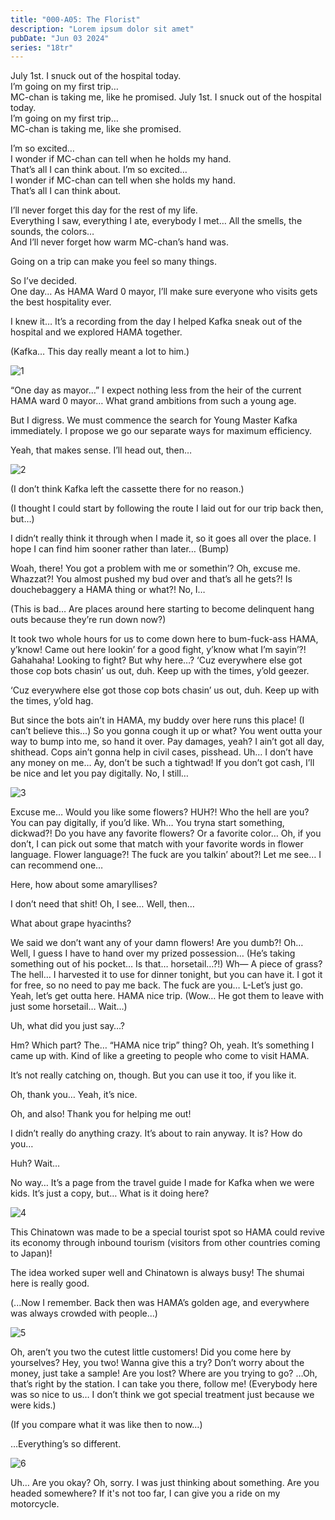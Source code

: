 ```yaml
---
title: "000-A05: The Florist"
description: "Lorem ipsum dolor sit amet"
pubDate: "Jun 03 2024"
series: "18tr"
---
```



<Narration>
<Diff g="m">July 1st. I snuck out of the hospital today.<br/>
I’m going on my first trip…<br/>
MC-chan is taking me, like he promised.</Diff>
<Diff g="f">July 1st. I snuck out of the hospital today.<br/>
I’m going on my first trip…<br/>
MC-chan is taking me, like she promised.</Diff>

<Diff g="m">I’m so excited…<br/>
I wonder if MC-chan can tell when he holds my hand.<br/>
That’s all I can think about.</Diff>
<Diff g="f">I’m so excited…<br/>
I wonder if MC-chan can tell when she holds my hand.<br/>
That’s all I can think about.</Diff>

I’ll never forget this day for the rest of my life.<br/>
Everything I saw, everything I ate, everybody I met… All the smells, the sounds, the colors…<br/>
And I’ll never forget how warm MC-chan’s hand was.

Going on a trip can make you feel so many things.

So I’ve decided.<br/>
One day… As HAMA Ward 0 mayor, I’ll make sure everyone who visits gets the best hospitality ever.
</Narration>

<Location name="Oguro Hospital - Room"/>

<Bubble character="MC">
I knew it… It’s a recording from the day I helped Kafka sneak out of the hospital and we explored HAMA together.

(Kafka… This day really meant a lot to him.)
</Bubble>

![1](1.png)

<Bubble character="Sakujiro">
“One day as mayor…” I expect nothing less from the heir of the current HAMA ward 0 mayor… What grand ambitions from such a young age.

But I digress. We must commence the search for Young Master Kafka immediately. I propose we go our separate ways for maximum efficiency.
</Bubble>

<Bubble character="MC">
Yeah, that makes sense. I’ll head out, then…
</Bubble>

<Location name="Chinatown - Alleyway"/>

![2](2.png)

<Bubble character="MC">
(I don’t think Kafka left the cassette there for no reason.)

(I thought I could start by following the route I laid out for our trip back then, but…)

I didn’t really think it through when I made it, so it goes all over the place. I hope I can find him sooner rather than later… (Bump)
</Bubble>

<Bubble character="Delinquent in Extremely Cropped Jacket">
Woah, there! You got a problem with me or somethin’?
</Bubble>

<Bubble character="MC">
Oh, excuse me.
</Bubble>

<Bubble character="Delinquent in Dangerously Saggy Pants">
Whazzat?! You almost pushed my bud over and that’s all he gets?! Is douchebaggery a HAMA thing or what?!
</Bubble>

<Bubble character="MC">
No, I…

(This is bad… Are places around here starting to become delinquent hang outs because they’re run down now?)
</Bubble>

<Bubble character="Delinquent in Dangerously Saggy Pants">
It took two whole hours for us to come down here to bum-fuck-ass HAMA, y’know!
</Bubble>

<Bubble character="Delinquent in Extremely Cropped Jacket">
Came out here lookin’ for a good fight, y’know what I’m sayin’?!
</Bubble>

<Bubble character="Delinquents">
Gahahaha!
</Bubble>

<Bubble character="MC">
Looking to fight? But why here…?
</Bubble>

<Bubble character="Delinquent in Extremely Cropped Jacket">
‘Cuz everywhere else got those cop bots chasin’ us out, duh. Keep up with the times, y’old geezer.

‘Cuz everywhere else got those cop bots chasin’ us out, duh. Keep up with the times, y’old hag.
</Bubble>

<Bubble character="Delinquent in Dangerously Saggy Pants">
But since the bots ain’t in HAMA, my buddy over here runs this place!
</Bubble>

<Bubble character="MC">
(I can’t believe this…)
</Bubble>

<Bubble character="Delinquent in Extremely Cropped Jacket">
So you gonna cough it up or what? You went outta your way to bump into me, so hand it over.
</Bubble>

<Bubble character="Delinquent in Dangerously Saggy Pants">
Pay damages, yeah?
</Bubble>

<Bubble character="Delinquent in Extremely Cropped Jacket">
I ain’t got all day, shithead.
</Bubble>

<Bubble character="Delinquent in Dangerously Saggy Pants">
Cops ain’t gonna help in civil cases, pisshead.
</Bubble>

<Bubble character="MC">
Uh… I don’t have any money on me…
</Bubble>

<Bubble character="Delinquent in Extremely Cropped Jacket">
Ay, don’t be such a tightwad! If you don’t got cash, I’ll be nice and let you pay digitally.
</Bubble>

<Bubble character="MC">
No, I still…
</Bubble>

![3](3.png)

<Bubble character="Nagi" name="Florist">
Excuse me… Would you like some flowers?
</Bubble>

<Bubble character="Delinquent in Extremely Cropped Jacket">
HUH?!
</Bubble>

<Bubble character="Delinquent in Dangerously Saggy Pants">
Who the hell are you?
</Bubble>

<Bubble character="Nagi" name="Florist">
You can pay digitally, if you’d like.
</Bubble>

<Bubble character="Delinquent in Extremely Cropped Jacket">
Wh… You tryna start something, dickwad?!
</Bubble>

<Bubble character="Nagi" name="Florist">
Do you have any favorite flowers? Or a favorite color… Oh, if you don’t, I can pick out some that match with your favorite words in flower language.
</Bubble>

<Bubble character="Delinquent in Dangerously Saggy Pants">
Flower language?! The fuck are you talkin’ about?!
</Bubble>

<Bubble character="Nagi" name="Florist">
Let me see… I can recommend one…

Here, how about some amaryllises?
</Bubble>

<Bubble character="Delinquent in Extremely Cropped Jacket">
I don’t need that shit!
</Bubble>

<Bubble character="Nagi" name="Florist">
Oh, I see… Well, then…

What about grape hyacinths?
</Bubble>

<Bubble character="Delinquent in Dangerously Saggy Pants">
We said we don’t want any of your damn flowers! Are you dumb?! 
</Bubble>

<Bubble character="Nagi" name="Florist">
Oh… Well, I guess I have to hand over my prized possession…
</Bubble>

<Bubble character="MC">
(He’s taking something out of his pocket… Is that… horsetail…?!)
</Bubble>

<Bubble character="Delinquent in Extremely Cropped Jacket">
Wh— A piece of grass? The hell…
</Bubble>

<Bubble character="Nagi" name="Florist">
I harvested it to use for dinner tonight, but you can have it. I got it for free, so no need to pay me back.
</Bubble>

<Bubble character="Delinquent in Dangerously Saggy Pants">
The fuck are you…
</Bubble>

<Bubble character="Delinquent in Extremely Cropped Jacket">
L-Let’s just go.
</Bubble>

<Bubble character="Delinquent in Dangerously Saggy Pants">
Yeah, let’s get outta here.
</Bubble>

<Bubble character="Nagi" name="Florist">
HAMA nice trip.
</Bubble>

<Bubble character="MC">
(Wow… He got them to leave with just some horsetail… Wait…)

Uh, what did you just say…?
</Bubble>

<Bubble character="Nagi" name="Florist">
Hm? Which part?
</Bubble>

<Bubble character="MC">
The… “HAMA nice trip” thing?
</Bubble>

<Bubble character="Nagi" name="Florist">
Oh, yeah. It’s something I came up with. Kind of like a greeting to people who come to visit HAMA.

It’s not really catching on, though. But you can use it too, if you like it.
</Bubble>

<Bubble character="MC">
Oh, thank you… Yeah, it’s nice.

Oh, and also! Thank you for helping me out!
</Bubble>

<Bubble character="Nagi" name="Florist">
I didn’t really do anything crazy. It’s about to rain anyway.
</Bubble>

<Bubble character="MC">
It is? How do you…

Huh? Wait…

No way… It’s a page from the travel guide I made for Kafka when we were kids. It’s just a copy, but… What is it doing here?
</Bubble>

![4](4.png)

<Box type="paper">
This Chinatown was made to be a special tourist spot so HAMA could revive its economy through inbound tourism (visitors from other countries coming to Japan)!

The idea worked super well and Chinatown is always busy!
The shumai here is really good.
</Box>

<Bubble character="MC">
(...Now I remember. Back then was HAMA’s golden age, and everywhere was always crowded with people...)
</Bubble>

<Location name="Chinatown (Past)"/>

![5](5.png)

<Bubble character="Chinatown Resident A">
Oh, aren’t you two the cutest little customers! Did you come here by yourselves?
</Bubble>

<Bubble character="Chinatown Resident B">
Hey, you two! Wanna give this a try? Don’t worry about the money, just take a sample!
</Bubble>

<Bubble character="Chinatown Resident C">
Are you lost? Where are you trying to go? …Oh, that’s right by the station. I can take you there, follow me!
</Bubble>

<Bubble character="MC">
(Everybody here was so nice to us… I don’t think we got special treatment just because we were kids.)

(If you compare what it was like then to now…)
</Bubble>

<Location name="Chinatown (Present)"/>

<Bubble character="MC">
…Everything’s so different.
</Bubble>

![6](6.png)

<Bubble character="Nagi" name="Florist">
Uh… Are you okay?
</Bubble>

<Bubble character="MC">
Oh, sorry. I was just thinking about something.
</Bubble>

<Bubble character="Nagi" name="Florist">
Are you headed somewhere? If it's not too far, I can give you a ride on my motorcycle.
</Bubble>
